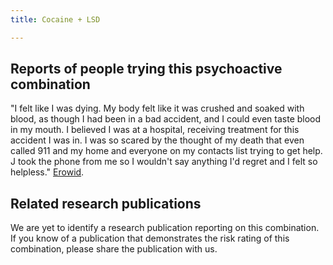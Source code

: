 ---
title: Cocaine + LSD

---

## Reports of people trying this psychoactive combination

"I felt like I was dying. My body felt like it was crushed and soaked with blood, as though I had been in a bad accident, and I could even taste blood in my mouth. I believed I was at a hospital, receiving treatment for this accident I was in. I was so scared by the thought of my death that even called 911 and my home and everyone on my contacts list trying to get help. J took the phone from me so I wouldn't say anything I'd regret and I felt so helpless." [Erowid](https://erowid.org/experiences/exp.php?ID=56920).

## Related research publications

We are yet to identify a research publication reporting on this combination. If you know of a publication that demonstrates the risk rating of this combination, please share the publication with us.



